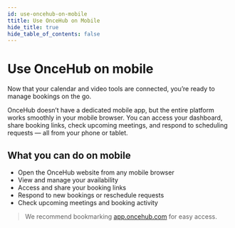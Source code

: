 ```yaml
---
id: use-oncehub-on-mobile
ttitle: Use OnceHub on Mobile
hide_title: true
hide_table_of_contents: false
--- 
```


# Use OnceHub on mobile

Now that your calendar and video tools are connected, you’re ready to manage bookings on the go.

OnceHub doesn’t have a dedicated mobile app, but the entire platform works smoothly in your mobile browser. You can access your dashboard, share booking links, check upcoming meetings, and respond to scheduling requests — all from your phone or tablet.

## What you can do on mobile

- Open the OnceHub website from any mobile browser
- View and manage your availability
- Access and share your booking links
- Respond to new bookings or reschedule requests
- Check upcoming meetings and booking activity

> We recommend bookmarking [app.oncehub.com](https://app.oncehub.com) for easy access.


<ManualSearch />